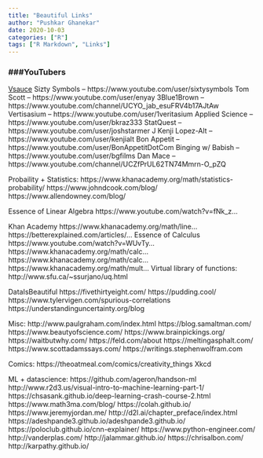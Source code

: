 ```yaml
---
title: "Beautiful Links"
author: "Pushkar Ghanekar"
date: 2020-10-03
categories: ["R"]
tags: ["R Markdown", "Links"]
---
```


### ###YouTubers 
[Vsauce](https://www.youtube.com/user/Vsauce)
Sizty Symbols -- https://www.youtube.com/user/sixtysymbols
Tom Scott -- https://www.youtube.com/user/enyay
3Blue1Brown -- https://www.youtube.com/channel/UCYO_jab_esuFRV4b17AJtAw
Vertisasium -- https://www.youtube.com/user/1veritasium
Applied Science -- https://www.youtube.com/user/bkraz333
StatQuest -- https://www.youtube.com/user/joshstarmer
J Kenji Lopez-Alt -- https://www.youtube.com/user/kenjialt
Bon Appetit -- https://www.youtube.com/user/BonAppetitDotCom
Binging w/ Babish -- https://www.youtube.com/user/bgfilms
Dan Mace -- https://www.youtube.com/channel/UCZfPrUL62TN74Mmrn-O_pZQ


Probaility + Statistics: 
https://www.khanacademy.org/math/statistics-probability/
https://www.johndcook.com/blog/
https://www.allendowney.com/blog/

Essence of Linear Algebra https://www.youtube.com/watch?v=fNk_z... 

Khan Academy https://www.khanacademy.org/math/line... https://betterexplained.com/articles/... 
Essence of Calculus https://www.youtube.com/watch?v=WUvTy... https://www.khanacademy.org/math/calc... https://www.khanacademy.org/math/calc... https://www.khanacademy.org/math/mult... 
Virtual library of functions: http://www.sfu.ca/~ssurjano/uq.html

DataIsBeautiful
https://fivethirtyeight.com/
https://pudding.cool/
https://www.tylervigen.com/spurious-correlations
https://understandinguncertainty.org/blog

Misc: 
http://www.paulgraham.com/index.html
https://blog.samaltman.com/
https://www.beautyofscience.com/
https://www.brainpickings.org/
https://waitbutwhy.com/
https://feld.com/about
https://meltingasphalt.com/
https://www.scottadamssays.com/
https://writings.stephenwolfram.com

Comics: 
https://theoatmeal.com/comics/creativity_things
Xkcd 

ML + datascience: 
https://github.com/ageron/handson-ml
http://www.r2d3.us/visual-intro-to-machine-learning-part-1/
https://chsasank.github.io/deep-learning-crash-course-2.html
https://www.math3ma.com/blog/
https://colah.github.io/
https://www.jeremyjordan.me/
http://d2l.ai/chapter_preface/index.html
https://adeshpande3.github.io/adeshpande3.github.io/
https://poloclub.github.io/cnn-explainer/
https://www.python-engineer.com/
http://vanderplas.com/
http://jalammar.github.io/
https://chrisalbon.com/
http://karpathy.github.io/
